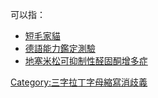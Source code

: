 {{PAGENAME}}可以指：
* [[短毛家貓|短毛家貓]]
* [[德語能力鑑定測驗|德語能力鑑定測驗]]
* [[地塞米松可抑制性醛固酮增多症|地塞米松可抑制性醛固酮增多症]]
{{disambig}}
[[Category:三字拉丁字母縮寫消歧義|Category:三字拉丁字母縮寫消歧義]]